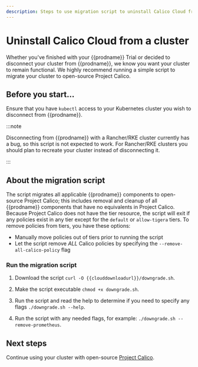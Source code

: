 ```yaml
---
description: Steps to use migration script to uninstall Calico Cloud from a cluster.
---
```


# Uninstall Calico Cloud from a cluster

Whether you've finished with your {{prodname}} Trial or decided to disconnect your cluster from
{{prodname}}, we know you want your cluster to remain functional. We highly recommend running
a simple script to migrate your cluster to open-source Project Calico.

## Before you start...

Ensure that you have `kubectl` access to your Kubernetes cluster you wish to disconnect from {{prodname}}.

:::note

Disconnecting from {{prodname}} with a Rancher/RKE cluster currently has a bug, so this script is not expected to work. For Rancher/RKE clusters you should plan to recreate your cluster instead of disconnecting it.

:::

## About the migration script

The script migrates all applicable {{prodname}} components to open-source Project Calico; this includes
removal and cleanup of all {{prodname}} components that have no equivalents in Project Calico.
Because Project Calico does not have the tier resource, the script will exit if any policies
exist in any tier except for the `default` or `allow-tigera` tiers.
To remove policies from tiers, you have these options:

- Manually move policies out of tiers prior to running the script
- Let the script remove _ALL_ Calico policies by specifying the `--remove-all-calico-policy` flag

### Run the migration script

1. Download the script `curl -O {{clouddownloadurl}}/downgrade.sh`.

1. Make the script executable `chmod +x downgrade.sh`.

1. Run the script and read the help to determine if you need to specify any flags `./downgrade.sh --help`.

1. Run the script with any needed flags, for example: `./downgrade.sh --remove-prometheus`.

## Next steps

Continue using your cluster with open-source [Project Calico](https://docs.tigera.io/calico/latest/about).
